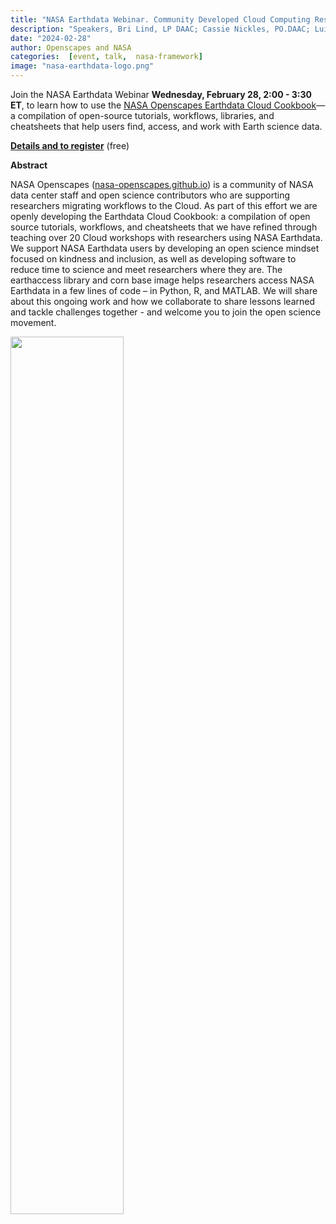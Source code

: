 ```yaml
---
title: "NASA Earthdata Webinar. Community Developed Cloud Computing Resources: the Cloud Cookbook from NASA Openscapes"
description: "Speakers, Bri Lind, LP DAAC; Cassie Nickles, PO.DAAC; Luis Lopez, NSIDC; Alexis Hunzinger, GES DISC"
date: "2024-02-28"
author: Openscapes and NASA
categories:  [event, talk,  nasa-framework]
image: "nasa-earthdata-logo.png"
---
```


Join the NASA Earthdata Webinar **Wednesday, February 28, 2:00 - 3:30 ET**, to learn how to use the [NASA Openscapes Earthdata Cloud Cookbook](https://nasa-openscapes.github.io/earthdata-cloud-cookbook/)—a compilation of open-source tutorials, workflows, libraries, and cheatsheets that help users find, access, and work with Earth science data.

[**Details and to register**](https://www.earthdata.nasa.gov/learn/webinars-and-tutorials/openscapes-2024-02-28) (free)

**Abstract**

NASA Openscapes ([nasa-openscapes.github.io](https://nasa-openscapes.github.io/)) is a community of NASA data center staff and open science contributors who are supporting researchers migrating workflows to the Cloud. As part of this effort we are openly developing the Earthdata Cloud Cookbook: a compilation of open source tutorials, workflows, and cheatsheets that we have refined through teaching over 20 Cloud workshops with researchers using NASA Earthdata. We support NASA Earthdata users by developing an open science mindset focused on kindness and inclusion, as well as developing software to reduce time to science and meet researchers where they are. The earthaccess library and corn base image helps researchers access NASA Earthdata in a few lines of code – in Python, R, and MATLAB. We will share about this ongoing work and how we collaborate to share lessons learned and tackle challenges together - and welcome you to join the open science movement.

![](earthdata-speakers.png){fig-alt="headshots of 4 smiling people. 3 women and 1 man wearing glasses" fig-align="center" width="60%"}
